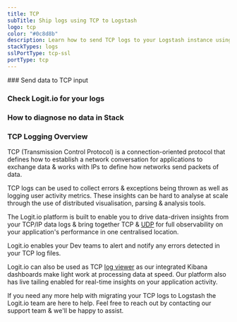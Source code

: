 ```yaml
---
title: TCP
subTitle: Ship logs using TCP to Logstash
logo: tcp
color: "#0c8d8b"
description: Learn how to send TCP logs to your Logstash instance using our configuration examples. Simplify sending logs with Logit.io's data config examples and guides.
stackTypes: logs
sslPortType: tcp-ssl
portType: tcp
---
```


<Steps>
  ### Send data to TCP input

  <SendDataToTCP />

  ### Check Logit.io for your logs

  <LaunchStack utmMedium="logs" utmCampaign="tcp" source="tcp" />

  ### How to diagnose no data in Stack

  <DiagnoseNoData />

</Steps>

### TCP Logging Overview

TCP (Transmission Control Protocol) is a connection-oriented protocol that 
defines how to establish a network conversation for applications to exchange 
data & works with IPs to define how networks send packets of data.

TCP logs can be used to collect errors & exceptions being thrown as well as 
logging user activity metrics. These insights can be hard to analyse at scale 
through the use of distributed visualisation, parsing & analysis tools. 

The Logit.io platform is built to enable you to drive data-driven insights 
from your TCP/IP data logs & bring together TCP & [UDP](/integrations/logs/protocols/udp) for 
full observability on your application's performance in one centralised location. 

Logit.io enables your Dev teams to alert and notify any errors detected in your TCP log files. 

Logit.io can also be used as TCP [log viewer](https://logit.io/solutions/log-viewer/) as 
our integrated Kibana dashboards make light work at processing data at speed. 
Our platform also has live tailing enabled for real-time insights on your application activity.

If you need any more help with migrating your TCP logs to Logstash the 
Logit.io team are here to help. Feel free to reach out by contacting our 
support team <IntercomButton text="via live chat" /> & we'll be happy to assist.
    


